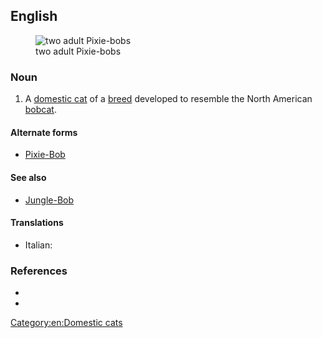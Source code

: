 ==English==
[[File:Uptoyou_duFarWestwithBePacific2.jpg|thumb|two adult Pixie-bobs]]

===Noun===
{{en-noun|head=[[pixie|Pixie]]-[[bob]]}}

# {{lb|en|felinology}} A [[domestic cat]] of a [[breed]] developed to resemble the North American [[bobcat]].
====Alternate forms====
*[[Pixie-Bob]]
====See also====
*[[Jungle-Bob]]
====Translations====
{{checktrans-top}}
* Italian: {{t-check|it|gatto Pixie-bob}}
{{trans-mid}}
{{trans-bottom}}

===References===
* {{pedia|Pixie-bob}}
* {{comcatlite|Pixie-bobs}}

[[Category:en:Domestic cats]]